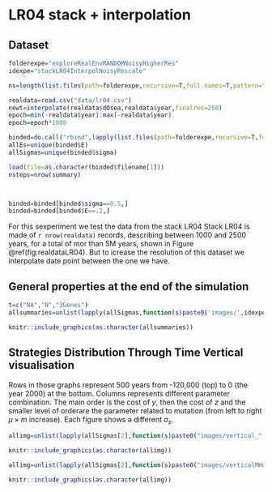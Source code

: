 # LR04 stack + interpolation


## Dataset 

```r
folderexpe="exploreRealEnvRANDOMNoisyHigherRes"
idexpe="stackLR04InterpolNoisyRescale"

ns=length(list.files(path=folderexpe,recursive=T,full.names=T,pattern="*cross*"))

realdata=read.csv("data/lr04.csv")
newt=interpolate(realdata$dOsea,realdata$year,finalres=250)
epoch=min(-realdata$year):max(-realdata$year)
epoch=epoch*1000

binded=do.call("rbind",lapply(list.files(path=folderexpe,recursive=T,full.names=T,pattern="*cross*"),function(u){load(u);return(binded)}))
allEs=unique(binded$E)
allSigmas=unique(binded$sigma)

load(file=as.character(binded$filename[1]))
nsteps=nrow(summary)



binded=binded[binded$sigma==0.5,]
binded=binded[binded$E==.2,]

```

For this sexperiment we test the data from the stack LR04
Stack LR04 is made of `r nrow(realdata)` records, describing between 1000 and 2500 years, for a total of mor than 5M years, shown in Figure \@ref(fig:realdataLR04). But to icrease the resolution of this dataset we interpolate date point between the one we have.


## General properties at the end of the simulation

```r
t=c("NA","N","3Genes")
allsummaries=unlist(lapply(allSigmas,function(s)paste0('images/',idexpe,t,'_sigma',s,'_E.png')))
```

```r
knitr::include_graphics(as.character(allsummaries))
```


## Strategies Distribution Through Time Vertical visualisation
 
Rows in those graphs represent 500 years from -120,000 (top) to 0 (the year 2000) at the bottom. Columns represents different  parameter combination. The main order is the cost of $y$, then the cost of $z$ and the smaller level of orderare the parameter related to mutation (from left to right $\mu \times m$ increase).  Each figure shows a different $\sigma_s$.

```r
allimg=unlist(lapply(allSigmas[2],function(s)paste0("images/vertical_",idexpe,"_sigma",s,"_E",allEs,".png")))
```

```r
knitr::include_graphics(as.character(allimg))
```

 

```r
allimg=unlist(lapply(allSigmas[2],function(s)paste0("images/verticalMHghRes_",idexpe,"_sigma",s,"_E",allEs,".png")))
```
```r
knitr::include_graphics(as.character(allimg))
```
